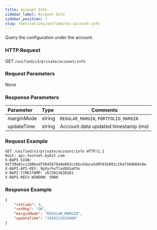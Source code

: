 ```yaml
---
title: Account Info
sidebar_label: Account Info
sidebar_position: 7
slug: /derivatives/unified/usc-account-info
---
```

Query the configuration under the account.

### HTTP Request
GET `/unified/v3/private/account/info`

### Request Parameters
None

### Response Parameters
| Parameter | Type | Comments|
|:----- |:-----|----- |
|marginMode |string |`REGULAR_MARGIN`, `PORTFOLIO_MARGIN`|
|updateTime |string |Account data updated timestamp (ms)|

### Request Example

<Tabs>
<TabItem value="console" label="Console">

```http
GET /unified/v3/private/account/info HTTP/1.1
Host: api-testnet.bybit.com
X-BAPI-SIGN: 92f39a61cc208bedf5045879a9e063cc6bc5dace5d9fd1b091c19af38db69c0e
X-BAPI-API-KEY: 9pXyrhxTlaVQGSaP3n
X-BAPI-TIMESTAMP: 1672023630281
X-BAPI-RECV-WINDOW: 5000
```

</TabItem>
</Tabs>

### Response Example

<Tabs>
<TabItem value="response" label="Response">

```json
{
    "retCode": 0,
    "retMsg": "OK",
    "marginMode": "REGULAR_MARGIN",
    "updateTime": "1658215932000"
}
```
</TabItem>
</Tabs>